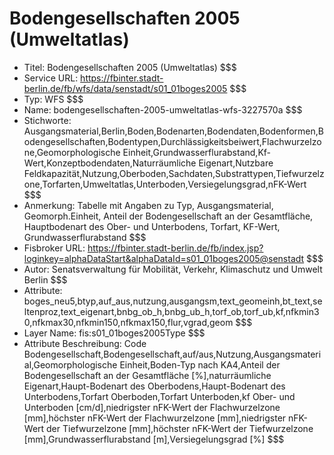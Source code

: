 # Bodengesellschaften 2005 (Umweltatlas)
- Titel: Bodengesellschaften 2005 (Umweltatlas) $$$
- Service URL: https://fbinter.stadt-berlin.de/fb/wfs/data/senstadt/s01_01boges2005 $$$
- Typ: WFS $$$
- Name: bodengesellschaften-2005-umweltatlas-wfs-3227570a $$$
- Stichworte: Ausgangsmaterial,Berlin,Boden,Bodenarten,Bodendaten,Bodenformen,Bodengesellschaften,Bodentypen,Durchlässigkeitsbeiwert,Flachwurzelzone,Geomorphologische Einheit,Grundwasserflurabstand,Kf-Wert,Konzeptbodendaten,Naturräumliche Eigenart,Nutzbare Feldkapazität,Nutzung,Oberboden,Sachdaten,Substrattypen,Tiefwurzelzone,Torfarten,Umweltatlas,Unterboden,Versiegelungsgrad,nFK-Wert $$$
- Anmerkung: Tabelle mit Angaben zu Typ, Ausgangsmaterial, Geomorph.Einheit, Anteil der Bodengesellschaft an der Gesamtfläche, Hauptbodenart des Ober- und Unterbodens, Torfart, KF-Wert, Grundwasserflurabstand $$$
- Fisbroker URL: https://fbinter.stadt-berlin.de/fb/index.jsp?loginkey=alphaDataStart&alphaDataId=s01_01boges2005@senstadt $$$
- Autor: Senatsverwaltung für Mobilität, Verkehr, Klimaschutz und Umwelt Berlin $$$
- Attribute: boges_neu5,btyp,auf_aus,nutzung,ausgangsm,text_geomeinh,bt_text,seltenproz,text_eigenart,bnbg_ob_h,bnbg_ub_h,torf_ob,torf_ub,kf,nfkmin30,nfkmax30,nfkmin150,nfkmax150,flur,vgrad,geom $$$
- Layer Name: fis:s01_01boges2005Type $$$
- Attribute Beschreibung: Code Bodengesellschaft,Bodengesellschaft,auf/aus,Nutzung,Ausgangsmaterial,Geomorphologische Einheit,Boden-Typ nach KA4,Anteil der Bodengesellschaft an der Gesamtfläche [%],naturräumliche Eigenart,Haupt-Bodenart des Oberbodens,Haupt-Bodenart des Unterbodens,Torfart Oberboden,Torfart Unterboden,kf Ober- und Unterboden [cm/d],niedrigster nFK-Wert der Flachwurzelzone [mm],höchster nFK-Wert der Flachwurzelzone [mm],niedrigster nFK-Wert der Tiefwurzelzone [mm],höchster nFK-Wert der Tiefwurzelzone [mm],Grundwasserflurabstand [m],Versiegelungsgrad [%] $$$
